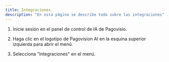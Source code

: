 ```yaml
---
title: Integraciones
description: "En esta página se describe todo sobre las integraciones"
---
```


1. Inicie sesión en el panel de control de IA de Pagovisio.

2. Haga clic en el logotipo de Pagovision AI en la esquina superior izquierda para abrir el menú.

3. Selecciona "Integraciones" en el menú.
